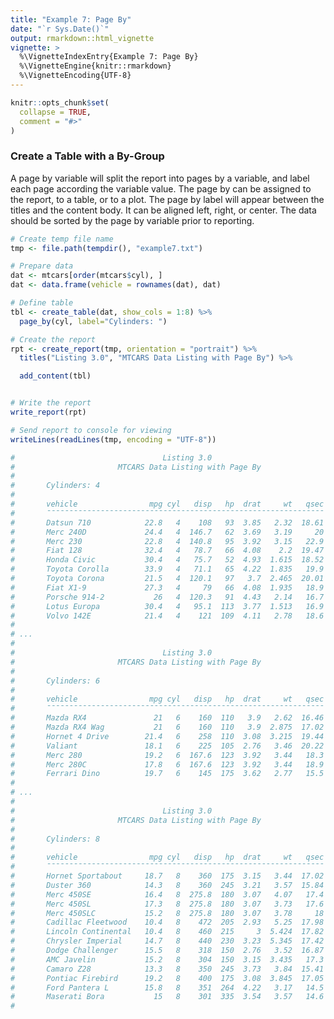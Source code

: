 ```yaml
---
title: "Example 7: Page By"
date: "`r Sys.Date()`"
output: rmarkdown::html_vignette
vignette: >
  %\VignetteIndexEntry{Example 7: Page By}
  %\VignetteEngine{knitr::rmarkdown}
  %\VignetteEncoding{UTF-8}
---
```


```r
knitr::opts_chunk$set(
  collapse = TRUE,
  comment = "#>"
)
```

### Create a Table with a By-Group

A page by variable will split the report into pages by a variable, and
label each page according the variable value.  The page by can be assigned to
the report, to a table, or to a plot.  The page by label will appear between
the titles and the content body.  It can be aligned left, right, or center.
The data should be sorted by the page by variable prior to reporting.

```r
# Create temp file name
tmp <- file.path(tempdir(), "example7.txt")

# Prepare data
dat <- mtcars[order(mtcars$cyl), ]
dat <- data.frame(vehicle = rownames(dat), dat)

# Define table
tbl <- create_table(dat, show_cols = 1:8) %>% 
  page_by(cyl, label="Cylinders: ") 

# Create the report
rpt <- create_report(tmp, orientation = "portrait") %>% 
  titles("Listing 3.0", "MTCARS Data Listing with Page By") %>% 

  add_content(tbl) 


# Write the report
write_report(rpt)

# Send report to console for viewing
writeLines(readLines(tmp, encoding = "UTF-8"))

#                                 Listing 3.0
#                       MTCARS Data Listing with Page By
#
#       Cylinders: 4
#
#       vehicle                mpg cyl   disp   hp  drat     wt   qsec
#       ¯¯¯¯¯¯¯¯¯¯¯¯¯¯¯¯¯¯¯¯¯¯¯¯¯¯¯¯¯¯¯¯¯¯¯¯¯¯¯¯¯¯¯¯¯¯¯¯¯¯¯¯¯¯¯¯¯¯¯¯¯¯
#       Datsun 710            22.8   4    108   93  3.85   2.32  18.61
#       Merc 240D             24.4   4  146.7   62  3.69   3.19     20
#       Merc 230              22.8   4  140.8   95  3.92   3.15   22.9
#       Fiat 128              32.4   4   78.7   66  4.08    2.2  19.47
#       Honda Civic           30.4   4   75.7   52  4.93  1.615  18.52
#       Toyota Corolla        33.9   4   71.1   65  4.22  1.835   19.9
#       Toyota Corona         21.5   4  120.1   97   3.7  2.465  20.01
#       Fiat X1-9             27.3   4     79   66  4.08  1.935   18.9
#       Porsche 914-2           26   4  120.3   91  4.43   2.14   16.7
#       Lotus Europa          30.4   4   95.1  113  3.77  1.513   16.9
#       Volvo 142E            21.4   4    121  109  4.11   2.78   18.6
#
# ...
#
#                                 Listing 3.0
#                       MTCARS Data Listing with Page By
#
#       Cylinders: 6
#
#       vehicle                mpg cyl   disp   hp  drat     wt   qsec
#       ¯¯¯¯¯¯¯¯¯¯¯¯¯¯¯¯¯¯¯¯¯¯¯¯¯¯¯¯¯¯¯¯¯¯¯¯¯¯¯¯¯¯¯¯¯¯¯¯¯¯¯¯¯¯¯¯¯¯¯¯¯¯
#       Mazda RX4               21   6    160  110   3.9   2.62  16.46
#       Mazda RX4 Wag           21   6    160  110   3.9  2.875  17.02
#       Hornet 4 Drive        21.4   6    258  110  3.08  3.215  19.44
#       Valiant               18.1   6    225  105  2.76   3.46  20.22
#       Merc 280              19.2   6  167.6  123  3.92   3.44   18.3
#       Merc 280C             17.8   6  167.6  123  3.92   3.44   18.9
#       Ferrari Dino          19.7   6    145  175  3.62   2.77   15.5
#
# ...
#
#                                 Listing 3.0
#                       MTCARS Data Listing with Page By
#
#       Cylinders: 8
#
#       vehicle                mpg cyl   disp   hp  drat     wt   qsec
#       ¯¯¯¯¯¯¯¯¯¯¯¯¯¯¯¯¯¯¯¯¯¯¯¯¯¯¯¯¯¯¯¯¯¯¯¯¯¯¯¯¯¯¯¯¯¯¯¯¯¯¯¯¯¯¯¯¯¯¯¯¯¯
#       Hornet Sportabout     18.7   8    360  175  3.15   3.44  17.02
#       Duster 360            14.3   8    360  245  3.21   3.57  15.84
#       Merc 450SE            16.4   8  275.8  180  3.07   4.07   17.4
#       Merc 450SL            17.3   8  275.8  180  3.07   3.73   17.6
#       Merc 450SLC           15.2   8  275.8  180  3.07   3.78     18
#       Cadillac Fleetwood    10.4   8    472  205  2.93   5.25  17.98
#       Lincoln Continental   10.4   8    460  215     3  5.424  17.82
#       Chrysler Imperial     14.7   8    440  230  3.23  5.345  17.42
#       Dodge Challenger      15.5   8    318  150  2.76   3.52  16.87
#       AMC Javelin           15.2   8    304  150  3.15  3.435   17.3
#       Camaro Z28            13.3   8    350  245  3.73   3.84  15.41
#       Pontiac Firebird      19.2   8    400  175  3.08  3.845  17.05
#       Ford Pantera L        15.8   8    351  264  4.22   3.17   14.5
#       Maserati Bora           15   8    301  335  3.54   3.57   14.6
#

```
